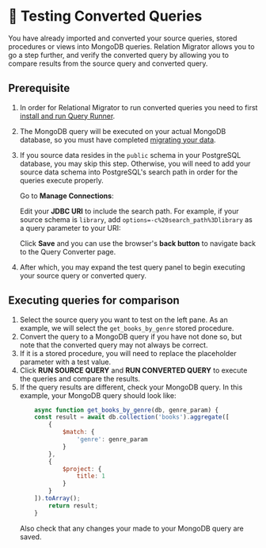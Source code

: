 
# 🦸 Testing Converted Queries

You have already imported and converted your source queries, stored procedures or views into MongoDB queries.
Relation Migrator allows you to go a step further, and verify the converted query by allowing you to compare results from the source query and converted query.

## Prerequisite
1. In order for Relational Migrator to run converted queries you need to first [install and run Query Runner](https://www.mongodb.com/docs/relational-migrator/code-generation/query-converter/test-converted-queries/install-query-runner/).

2. The MongoDB query will be executed on your actual MongoDB database, so you must have completed [migrating your data](https://mongodb-developer.github.io/relational-migrator-lab/docs/Migrate%20Data/migration).

2. If you source data resides in the `public` schema in your PostgreSQL database, you may skip this step. Otherwise, you will need to add your source data schema into PostgreSQL's search path in order for the queries execute properly.
    
    Go to **Manage Connections**:
    <Screenshot url="https://www.mongodb.com/products/tools/relational-migrator" src="img/testing-queries-001.png" alt="Screenshot to manage connection" />
    
    Edit your **JDBC URI** to include the search path. For example, if your source schema is `library`, add `options=-c%20search_path%3Dlibrary` as a query parameter to your URI:
    
    <Screenshot url="https://www.mongodb.com/products/tools/relational-migrator" src="img/testing-queries-002.png" alt="Screenshot to add search path" />
    
    Click **Save** and you can use the browser's **back button** to navigate back to the Query Converter page. 

3. After which, you may expand the test query panel to begin executing your source query or converted query.

    <Screenshot url="https://www.mongodb.com/products/tools/relational-migrator" src="img/testing-queries-003.png" alt="Screenshot to expand query test panel" />

## Executing queries for comparison

1. Select the source query you want to test on the left pane. As an example, we will select the `get_books_by_genre` stored procedure.
2. Convert the query to a MongoDB query if you have not done so, but note that the converted query may not always be correct.
3. If it is a stored procedure, you will need to replace the placeholder parameter with a test value. 
    <Screenshot url="https://www.mongodb.com/products/tools/relational-migrator" src="img/testing-queries-004.png" alt="Screenshot to show placeholder replacement" />
4. Click **RUN SOURCE QUERY** and **RUN CONVERTED QUERY** to execute the queries and  compare the results.
    <Screenshot url="https://www.mongodb.com/products/tools/relational-migrator" src="img/testing-queries-005.png" alt="Screenshot to show result comparison" />
5. If the query results are different, check your MongoDB query. In this example, your MongoDB query should look like:
    ```js
        async function get_books_by_genre(db, genre_param) {
        const result = await db.collection('books').aggregate([
            {
                $match: {
                    'genre': genre_param
                }
            },
            {
                $project: {
                    title: 1
                }
            }
        ]).toArray();
            return result;
        }
    ```
    Also check that any changes your made to your MongoDB query are saved.







